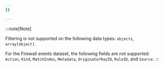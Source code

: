 ```yaml
---
{}

---
```


:::note[Note]

Filtering is not supported on the following data types: `objects`, `array[object]`.

For the Firewall events dataset, the following fields are not supported: `Action`, `Kind`, `MatchIndex`, `Metadata`, `OriginatorRayID`, `RuleID`, and `Source`.
:::
